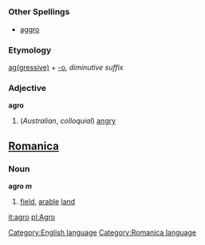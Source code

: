 =={{en}}==
[[Category:English language]]
===Other Spellings===
*[[aggro]]
===Etymology===
[[aggressive|ag(gressive)]] + [[-o]], ''diminutive suffix''
===Adjective===
'''agro'''

#(''Australian'', ''colloquial'') [[angry]]

==[[Romanica]]==
[[Category:Romanica language]]
===Noun===
<b>agro ''m''</b>
#[[field]], [[arable]] [[land]]

[[it:agro]]
[[pl:Agro]]